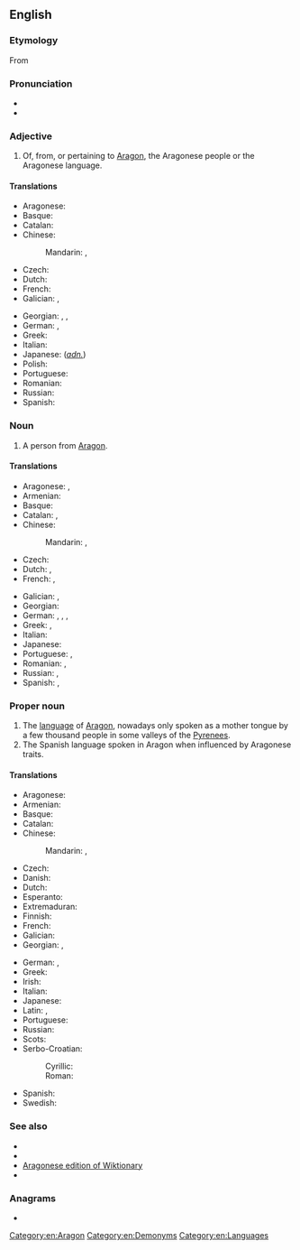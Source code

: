 {{also|aragonese}}
==English==
{{wikipedia|Aragonese language}}

===Etymology===
From {{suffix|en|Aragon|ese}}

===Pronunciation===
* {{IPA|en|/ˌærəɡɒˈniːz/}}
* {{audio|en|LL-Q1860 (eng)-Vealhurl-Aragonese.wav|Audio (Berkshire, UK))}}

===Adjective===
{{en-adj|-}}

# Of, from, or pertaining to [[Aragon]], the Aragonese people or the Aragonese language.

====Translations====
{{trans-top|from Aragon}}
* Aragonese: {{t+|an|aragonés}}
* Basque: {{t+|eu|aragoar}}
* Catalan: {{t+|ca|aragonès}}
* Chinese:
*: Mandarin: {{t+|cmn|阿拉貢|alt=阿拉貢的|sc=Hani}}, {{t+|cmn|阿拉贡|tr=Ālāgòng de|alt=阿拉贡的|sc=Hani}}
* Czech: {{t|cs|aragonský}}
* Dutch: {{t+|nl|Aragonees}}
* French: {{t+|fr|aragonais}}
* Galician: {{t+|gl|aragonés}}, {{t|gl|aragonesa|f}}
{{trans-mid}}
* Georgian: {{t|ka|არაგონის}} {{qualifier|of things}}, {{t|ka|არაგონული}} {{qualifier|of things}}, {{t|ka|არაგონელი}} {{qualifier|of people}}
* German: {{t+|de|aragonisch}}, {{t+|de|aragonesisch}}
* Greek: {{t+|el|αραγονέζικος}}
* Italian: {{t+|it|aragonese}}
* Japanese: {{t|ja|アラゴン|tr=Aragon no|alt=アラゴンの}} (''[[adnominal|adn.]]'')
* Polish: {{t+|pl|aragoński}}
* Portuguese: {{t+|pt|aragonês}}
* Romanian: {{t|ro|aragonez}}
* Russian: {{t+|ru|араго́нский}}
* Spanish: {{t+|es|aragonés}}
{{trans-bottom}}

===Noun===
{{en-noun|Aragonese}}

# A person from [[Aragon]].

====Translations====
{{trans-top|a person}}
* Aragonese: {{t+|an|aragonés|m}}, {{t|an|aragonesa|f}}
* Armenian: {{t|hy|արագոնացի}}
* Basque: {{t+|eu|aragoar}}
* Catalan: {{t+|ca|aragonès|m}}, {{t+|ca|aragonesa|f}}
* Chinese:
*: Mandarin: {{t|cmn|阿拉貢人|sc=Hani}}, {{t|cmn|阿拉贡人|tr=Ālāgòngrén|sc=Hani}}
* Czech: {{t|cs|Aragonec|m}}
* Dutch: {{t+|nl|Aragonees|m}}, {{t+|nl|Aragonese|f}}
* French: {{t+|fr|Aragonais|m}}, {{t+|fr|Aragonaise|f}}
{{trans-mid}}
* Galician: {{t+|gl|aragonés|m}}, {{t|gl|aragonesa|f}}
* Georgian: {{t|ka|არაგონელი}}
* German: {{t+|de|Aragonese|m}}, {{t|de|Aragonesin|f}}, {{t+|de|Aragonier|m}}, {{t+|de|Aragonierin|f}}
* Greek: {{t+|el|Αραγονέζος|m}}, {{t+|el|Αραγονέζα|f}}
* Italian: {{t+|it|aragonese|m|f}}
* Japanese: {{t|ja|アラゴン人|tr=Aragon-jin}}
* Portuguese: {{t+|pt|aragonês|m}}, {{t+|pt|aragonesa|f}}
* Romanian: {{t|ro|aragonez|m}}, {{t+|ro|aragoneză|f}}
* Russian: {{t+|ru|араго́нец|m}}, {{t|ru|араго́нка|f}}
* Spanish: {{t+|es|aragonés|m}}, {{t+|es|aragonesa|f}}
{{trans-bottom}}

===Proper noun===
{{en-proper noun}}

# The [[language]] of [[Aragon]], nowadays only spoken as a mother tongue by a few thousand people in some valleys of the [[Pyrenees]].
# The Spanish language spoken in Aragon when influenced by Aragonese traits.

====Translations====
{{trans-top|the language of Aragon}}
* Aragonese: {{t+|an|aragonés|m}}
* Armenian: {{t|hy|արագոներեն|sc=Armn}}
* Basque: {{t+|eu|aragoiera}}
* Catalan: {{t+|ca|aragonès|m}}
* Chinese:
*: Mandarin: {{t+|cmn|阿拉貢語|sc=Hani}}, {{t+|cmn|阿拉贡语|tr=Ālāgòng yǔ|sc=Hani}}
* Czech: {{t|cs|aragonština|f}}
* Danish: {{t+|da|aragonisk|n}}
* Dutch: {{t+|nl|Aragonees|n}}
* Esperanto: {{t|eo|aragona lingvo}}
* Extremaduran: {{t|ext|aragonés|m}}
* Finnish: {{t+|fi|aragonia}}
* French: {{t+|fr|aragonais|m}}
* Galician: {{t+|gl|aragonés|m}}
* Georgian: {{t|ka|არაგონული}}, {{t|ka|არაგონული ენა}}
{{trans-mid}}
* German: {{t|de|Aragonisch|n}}, {{t+|de|Aragonesisch|n}}
* Greek: {{t+|el|αραγονικά|n-p}}
* Irish: {{t|ga|Aragóinis|f}}
* Italian: {{t+|it|aragonese|m}}
* Japanese: {{t+|ja|アラゴン語|tr=Aragon-go}}
* Latin: {{t|la|lingua Aragonensis|f}}, {{t|la|aragonensis|m|f}}
* Portuguese: {{t+|pt|aragonês|m}}
* Russian: {{t+|ru|араго́нский|m}} {{qualifier|язы́к}}
* Scots: {{t|sco|Aragonese}}
* Serbo-Croatian:
*: Cyrillic: {{t|sh|арагонски|m}} {{qualifier|језик}}
*: Roman: {{t+|sh|aragonski|m}} {{qualifier|jezik}}
* Spanish: {{t+|es|aragonés|m}}
* Swedish: {{t+|sv|aragonska|c}}
{{trans-bottom}}

===See also===
{{interwiktionary|an}}

* {{langcat|an}}
* {{pedialite|Aragonese language}}
* [[:an:|Aragonese edition of Wiktionary]]
* {{ISO 639|ref=1|an|arg|link=Ethnologue}}

===Anagrams===
* {{anagrams|en|a=aaeegnors|sea orange}}

[[Category:en:Aragon]]
[[Category:en:Demonyms]]
[[Category:en:Languages]]